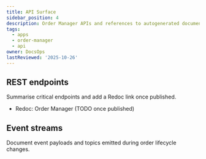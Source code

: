 ```yaml
---
title: API Surface
sidebar_position: 4
description: Order Manager APIs and references to autogenerated documentation.
tags:
  - apps
  - order-manager
  - api
owner: DocsOps
lastReviewed: '2025-10-26'
---
```

## REST endpoints

Summarise critical endpoints and add a Redoc link once published.

- Redoc: Order Manager (TODO once published)

## Event streams

Document event payloads and topics emitted during order lifecycle changes.
